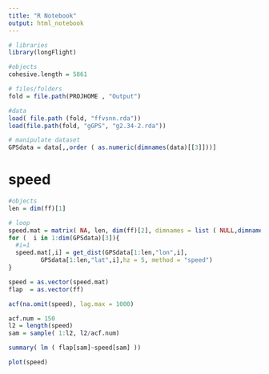 ```yaml
---
title: "R Notebook"
output: html_notebook
---
```


```R
# libraries 
library(longFlight)

#objects 
cohesive.length = 5861

# files/folders
fold = file.path(PROJHOME , "Output")

#data
load( file.path (fold, "ffvsnn.rda"))
load(file.path(fold, "gGPS", "g2.34-2.rda"))

# manipulate dataset 
GPSdata = data[,,order ( as.numeric(dimnames(data)[[3]]))]

```

# speed 

```R
#objects 
len = dim(ff)[1]

# loop
speed.mat = matrix( NA, len, dim(ff)[2], dimnames = list ( NULL,dimnames(ff)[[2]]))
for (  i in 1:dim(GPSdata)[3]){
  #i=1
  speed.mat[,i] = get_dist(GPSdata[1:len,"lon",i],
         GPSdata[1:len,"lat",i],hz = 5, method = "speed")
}

speed = as.vector(speed.mat)
flap  = as.vector(ff)

acf(na.omit(speed), lag.max = 1000)

acf.num = 150
l2 = length(speed)
sam = sample( 1:l2, l2/acf.num)

summary( lm ( flap[sam]~speed[sam] ))

plot(speed)
```